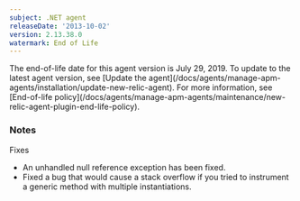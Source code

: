 ```yaml
---
subject: .NET agent
releaseDate: '2013-10-02'
version: 2.13.38.0
watermark: End of Life
---
```


<Callout variant="important">
  The end-of-life date for this agent version is July 29, 2019. To update to the latest agent version, see [Update the agent](/docs/agents/manage-apm-agents/installation/update-new-relic-agent). For more information, see [End-of-life policy](/docs/agents/manage-apm-agents/maintenance/new-relic-agent-plugin-end-life-policy).
</Callout>

### Notes

Fixes

* An unhandled null reference exception has been fixed.
* Fixed a bug that would cause a stack overflow if you tried to instrument a generic method with multiple instantiations.
